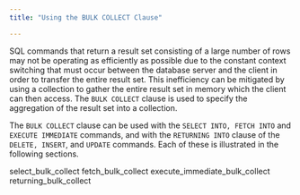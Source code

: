 ```yaml
---
title: "Using the BULK COLLECT Clause"

---
```


<div id="using_the_bulk_collect_clause" class="registered_link"></div>

SQL commands that return a result set consisting of a large number of rows may not be operating as efficiently as possible due to the constant context switching that must occur between the database server and the client in order to transfer the entire result set. This inefficiency can be mitigated by using a collection to gather the entire result set in memory which the client can then access. The `BULK COLLECT` clause is used to specify the aggregation of the result set into a collection.

The `BULK COLLECT` clause can be used with the `SELECT INTO, FETCH INTO` and `EXECUTE IMMEDIATE` commands, and with the `RETURNING INTO` clause of the `DELETE, INSERT`, and `UPDATE` commands. Each of these is illustrated in the following sections.

<div class="toctree" maxdepth="3">

select_bulk_collect fetch_bulk_collect execute_immediate_bulk_collect returning_bulk_collect

</div>
